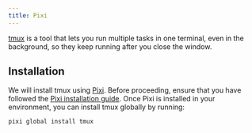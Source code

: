 ```yaml
---
title: Pixi
---
```


[tmux](https://github.com/tmux/tmux/wiki) is a tool that lets you run multiple tasks in one terminal, even in the background, so they keep running after you close the window.

## Installation

We will install tmux using [Pixi](https://pixi.sh/). Before proceeding, ensure that you have followed the [Pixi installation guide](../pixi/). Once Pixi is installed in your environment, you can install tmux globally by running:

```sh
pixi global install tmux
```
